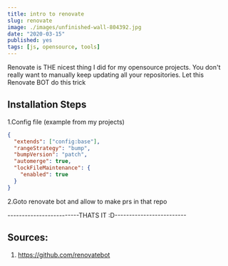 ```yaml
---
title: intro to renovate
slug: renovate
image: ./images/unfinished-wall-804392.jpg
date: "2020-03-15"
published: yes
tags: [js, opensource, tools]
---
```



Renovate is THE nicest thing I did for my opensource projects. You don't really want to manually keep updating all your repositories. Let this Renovate BOT do this trick

## Installation Steps

1.Config file (example from my projects)

<CodeDivWrapper>

<Highlight>

```json
{
  "extends": ["config:base"],
  "rangeStrategy": "bump",
  "bumpVersion": "patch",
  "automerge": true,
  "lockFileMaintenance": {
    "enabled": true
  }
}
```

</Highlight>

</CodeDivWrapper>

2.Goto renovate bot and allow to make prs in that repo

-------------------------THATS IT :D-------------------------

## Sources:

1. https://github.com/renovatebot
